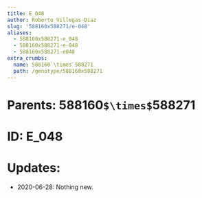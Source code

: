 ```yaml
---
title: E_048
author: Roberto Villegas-Diaz
slug: '588160x588271/e-048'
aliases:
  - 588160x588271-e_048
  - 588160x588271-e-048
  - 588160x588271-e048
extra_crumbs:
  name: 588160`\times`588271
  path: /genotype/588160x588271
---
```


# **Parents**: 588160`$\times$`588271
# **ID**: E_048
# **Updates**: 
 - 2020-06-28: Nothing new.
